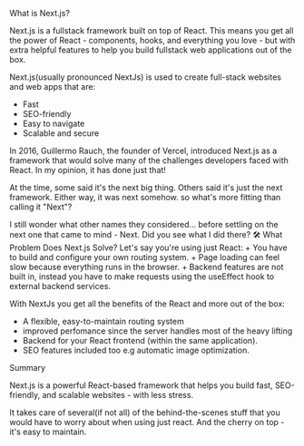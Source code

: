 


<MainHeading> What is Next.js?</MainHeading>

Next.js is a fullstack framework built on top of React.
This means you get all the power of React - components, hooks,
and everything you love - but with extra helpful features to help you
build fullstack web applications out of the box.

Next.js(usually pronounced NextJs) is used to create full-stack websites and web apps that are:
+ Fast
+ SEO-friendly
+ Easy to navigate
+ Scalable and secure

<Info>

In 2016, Guillermo Rauch, the founder of Vercel, introduced Next.js as 
a framework that would solve many of the challenges developers faced
with React. In my opinion, it has done just that!

At the time, some said it's the next big thing. Others said it's just the next
framework. Either way, it was next somehow. so what's more fitting
than calling it "Next"?

</Info>
I still wonder what other names they considered... before settling on
the next one that came to mind - Next.

<Pun>
Did you see what I did there? 
</Pun>
<MyH2>🛠️ What Problem Does Next.js Solve?</MyH2>
Let's say you're using just React:
+ You have to build and configure your own routing system.
+ Page loading can feel slow because everything runs in the browser.
+ Backend features are not built in, instead you have to make requests using 
the useEffect hook to external backend services.

With NextJs you get all the benefits of the React and more out of the box:
+ A flexible, easy-to-maintain routing system
+ improved perfomance since the server handles most of the heavy lifting
+ Backend for your React frontend (within the same application). 
+ SEO features included too e.g automatic image optimization.

<MyH2>Summary</MyH2>

Next.js is a powerful React-based framework that helps you build fast,
SEO-friendly, and scalable websites - with less stress.

It takes care of several(if not all) of the behind-the-scenes stuff that you would 
have to worry about when using just react. And the cherry on top - it's easy to maintain.

